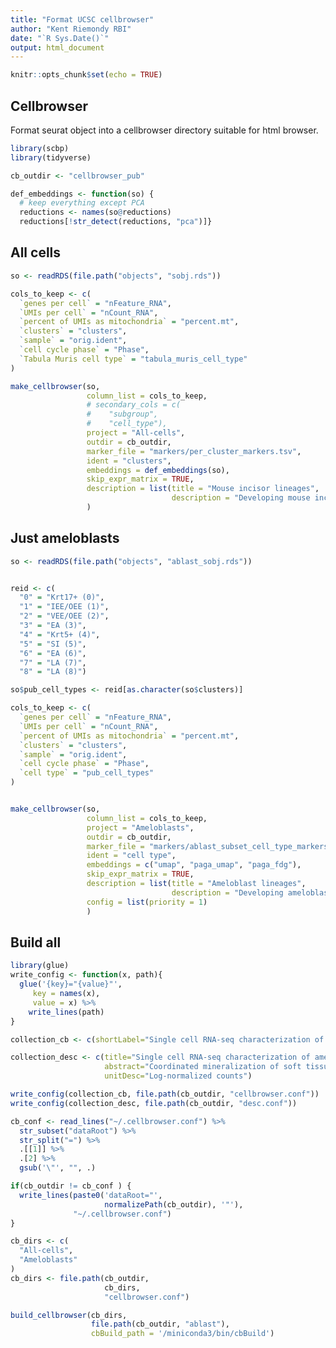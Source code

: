 ```yaml
---
title: "Format UCSC cellbrowser"
author: "Kent Riemondy RBI"
date: "`R Sys.Date()`"
output: html_document
---
```


```r
knitr::opts_chunk$set(echo = TRUE)
```

## Cellbrowser

Format seurat object into a cellbrowser directory suitable for html browser. 

```r
library(scbp)
library(tidyverse)
```

```R
cb_outdir <- "cellbrowser_pub"

def_embeddings <- function(so) {
  # keep everything except PCA
  reductions <- names(so@reductions)
  reductions[!str_detect(reductions, "pca")]}
```

## All cells


```r
so <- readRDS(file.path("objects", "sobj.rds"))

cols_to_keep <- c(
  `genes per cell` = "nFeature_RNA",
  `UMIs per cell` = "nCount_RNA",
  `percent of UMIs as mitochondria` = "percent.mt",
  `clusters` = "clusters",
  `sample` = "orig.ident",
  `cell cycle phase` = "Phase",
  `Tabula Muris cell type` = "tabula_muris_cell_type"
)

make_cellbrowser(so, 
                 column_list = cols_to_keep,
                 # secondary_cols = c(
                 #    "subgroup",
                 #    "cell_type"), 
                 project = "All-cells",
                 outdir = cb_outdir,
                 marker_file = "markers/per_cluster_markers.tsv",
                 ident = "clusters",
                 embeddings = def_embeddings(so),
                 skip_expr_matrix = TRUE,
                 description = list(title = "Mouse incisor lineages",
                                    description = "Developing mouse incisor lineages")
                 )
```

## Just ameloblasts


```r
so <- readRDS(file.path("objects", "ablast_sobj.rds"))


reid <- c(
  "0" = "Krt17+ (0)",
  "1" = "IEE/OEE (1)",
  "2" = "VEE/OEE (2)",
  "3" = "EA (3)",
  "4" = "Krt5+ (4)",
  "5" = "SI (5)",
  "6" = "EA (6)",
  "7" = "LA (7)",
  "8" = "LA (8)")

so$pub_cell_types <- reid[as.character(so$clusters)]

cols_to_keep <- c(
  `genes per cell` = "nFeature_RNA",
  `UMIs per cell` = "nCount_RNA",
  `percent of UMIs as mitochondria` = "percent.mt",
  `clusters` = "clusters",
  `sample` = "orig.ident",
  `cell cycle phase` = "Phase",
  `cell type` = "pub_cell_types"
)


make_cellbrowser(so, 
                 column_list = cols_to_keep,
                 project = "Ameloblasts",
                 outdir = cb_outdir,
                 marker_file = "markers/ablast_subset_cell_type_markers.tsv",
                 ident = "cell type",
                 embeddings = c("umap", "paga_umap", "paga_fdg"),
                 skip_expr_matrix = TRUE,
                 description = list(title = "Ameloblast lineages",
                                    description = "Developing ameloblast lineages"),
                 config = list(priority = 1)
                 )
```


## Build all

```r
library(glue)
write_config <- function(x, path){
  glue('{key}="{value}"', 
     key = names(x), 
     value = x) %>% 
    write_lines(path)
}

collection_cb <- c(shortLabel="Single cell RNA-seq characterization of ameloblast differentiation")

collection_desc <- c(title="Single cell RNA-seq characterization of ameloblast differentiation",
                     abstract="Coordinated mineralization of soft tissue is central to organismal form and function, while dysregulated mineralization underlies several human pathologies. Oral epithelial derived ameloblasts are polarized, secretory cells responsible for generating enamel, the most mineralized substance in the human body. Defects in ameloblast development result in enamel anomalies, including amelogenesis imperfecta. Identifying proteins critical in ameloblast development can provide insight into specific pathologies associated with enamel related disorders or more broadly, mechanisms of mineralization. Previous studies identified a role for MEMO1 in bone mineralization; however, whether MEMO1 functions in the generation of additional mineralized structures remains unknown. Here, we identify a critical role for MEMO1 in enamel mineralization. First, we identified that Memo1 is expressed in ameloblasts and that conditional deletion of Memo1 from ameloblasts results in enamel defects, characterized by a decline in mineral density and tooth integrity. Using the 10x Genomics single-cell RNA-seq platform, we characterized ameloblasts and their progenitors in Memo1 oral epithelial mutants, which revealed a disruption to cytoskeletal associated genes and a reduction in late stage ameloblast markers, relative to controls. ",
                     unitDesc="Log-normalized counts")

write_config(collection_cb, file.path(cb_outdir, "cellbrowser.conf"))
write_config(collection_desc, file.path(cb_outdir, "desc.conf"))

cb_conf <- read_lines("~/.cellbrowser.conf") %>% 
  str_subset("dataRoot") %>% 
  str_split("=") %>% 
  .[[1]] %>% 
  .[2] %>% 
  gsub('\"', "", .)

if(cb_outdir != cb_conf ) {
  write_lines(paste0('dataRoot="', 
                     normalizePath(cb_outdir), '"'),
              "~/.cellbrowser.conf")
}
```

```r
cb_dirs <- c(
  "All-cells",
  "Ameloblasts"
)
cb_dirs <- file.path(cb_outdir, 
                     cb_dirs,
                     "cellbrowser.conf")

build_cellbrowser(cb_dirs, 
                  file.path(cb_outdir, "ablast"),
                  cbBuild_path = '/miniconda3/bin/cbBuild')
  
```

